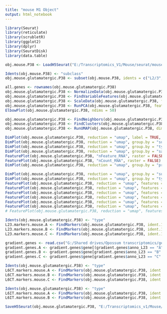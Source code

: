```yaml
---
title: "mouse M1 Object"
output: html_notebook
---
```


```r

library(Seurat)
library(reticulate)
library(scrubletR)
library(ggplot2)
library(dplyr)
library(SeuratDisk)
library(data.table)

obj.mouse.P38 <- LoadH5Seurat("E:/Transcriptomics_V1/Mouse/seurat/mouse_v1_all.h5seurat")

```


```r

Idents(obj.mouse.P38) <- "subclass"
obj.mouse.glutamatergic.P38 <- subset(obj.mouse.P38, idents = c("L2/3", "L4", "L5IT", "L6IT", "L5PT", "L5NP", "L6CT", "L6b"))

```


```r

all.genes <- rownames(obj.mouse.glutamatergic.P38)
obj.mouse.glutamatergic.P38 <- NormalizeData(obj.mouse.glutamatergic.P38, features = all.genes)
obj.mouse.glutamatergic.P38 <- FindVariableFeatures(obj.mouse.glutamatergic.P38, selection.method = "vst", nfeatures = 3000)
obj.mouse.glutamatergic.P38 <- ScaleData(obj.mouse.glutamatergic.P38, features = all.genes)
obj.mouse.glutamatergic.P38 <- RunPCA(obj.mouse.glutamatergic.P38, features = VariableFeatures(object = obj.mouse.glutamatergic.P38))
ElbowPlot(obj.mouse.glutamatergic.P38, ndims = 50)

```


```r

obj.mouse.glutamatergic.P38 <- FindNeighbors(obj.mouse.glutamatergic.P38, dims = 1:30)
obj.mouse.glutamatergic.P38 <- FindClusters(obj.mouse.glutamatergic.P38, resolution = 1, algorithm = 4, method = "igraph")
obj.mouse.glutamatergic.P38 <- RunUMAP(obj.mouse.glutamatergic.P38, dims = 1:30, method="umap-learn")

```


```r

DimPlot(obj.mouse.glutamatergic.P38, reduction = "umap", label = TRUE, raster = FALSE) + NoLegend() + xlim(-18, 18) + ylim(-18, 18) + coord_equal()
DimPlot(obj.mouse.glutamatergic.P38, reduction = "umap", group.by = "subclass", raster = FALSE) + xlim(-18, 18) + ylim(-18, 18) + coord_equal()
DimPlot(obj.mouse.glutamatergic.P38, reduction = "umap", group.by = "type", raster = FALSE) + xlim(-18, 18) + ylim(-18, 18) + coord_equal()
DimPlot(obj.mouse.glutamatergic.P38, reduction = "umap", group.by = "sample", raster = FALSE) + xlim(-18, 18) + ylim(-18, 18) + coord_equal()
FeaturePlot(obj.mouse.glutamatergic.P38, "nFeature_RNA", raster = FALSE) + xlim(-18, 18) + ylim(-18, 18) + coord_equal()
FeaturePlot(obj.mouse.glutamatergic.P38, "nCount_RNA", raster = FALSE) + xlim(-18, 18) + ylim(-18, 18) + coord_equal()
DimPlot(obj.mouse.glutamatergic.P38, reduction = "umap", group.by = "predicted_doublets", raster = FALSE) + xlim(-18, 18) + ylim(-18, 18) + coord_equal()

```


```r

DimPlot(obj.mouse.glutamatergic.P38, reduction = "umap", group.by = "subclass", label = TRUE, raster = FALSE) + NoLegend() + xlim(-18, 18) + ylim(-18, 18) + coord_equal()
DimPlot(obj.mouse.glutamatergic.P38, reduction = "umap", group.by = "type", label = TRUE, raster = FALSE) + NoLegend() + xlim(-18, 18) + ylim(-18, 18) + coord_equal()
FeaturePlot(obj.mouse.glutamatergic.P38, reduction = "umap", features = c("Cux2"), raster = FALSE) + NoLegend() + xlim(-18, 18) + ylim(-18, 18) + coord_equal()
FeaturePlot(obj.mouse.glutamatergic.P38, reduction = "umap", features = c("Rorb"), raster = FALSE) + NoLegend() + xlim(-18, 18) + ylim(-18, 18) + coord_equal()
FeaturePlot(obj.mouse.glutamatergic.P38, reduction = "umap", features = c("Deptor"), raster = FALSE) + NoLegend() + xlim(-18, 18) + ylim(-18, 18) + coord_equal()
FeaturePlot(obj.mouse.glutamatergic.P38, reduction = "umap", features = c("Foxp2"), raster = FALSE) + NoLegend() + xlim(-18, 18) + ylim(-18, 18) + coord_equal()
FeaturePlot(obj.mouse.glutamatergic.P38, reduction = "umap", features = c("Cdh9"), raster = FALSE) + NoLegend() + xlim(-18, 18) + ylim(-18, 18) + coord_equal()
FeaturePlot(obj.mouse.glutamatergic.P38, reduction = "umap", features = c("Dcc"), raster = FALSE) + NoLegend() + xlim(-18, 18) + ylim(-18, 18) + coord_equal()
# FeaturePlot(obj.mouse.glutamatergic.P38, reduction = "umap", features = c("Netrin"), raster = FALSE) + NoLegend() + xlim(-18, 18) + ylim(-18, 18) + coord_equal()

```


```r

Idents(obj.mouse.glutamatergic.P38) <- "type"
L23.markers.mouse.A <- FindMarkers(obj.mouse.glutamatergic.P38, ident.1 = c("L2/3_A"), ident.2 = c("L2/3_B", "L2/3_C"), only.pos = TRUE, min.pct = 0.10, logfc.threshold = 0.4)
L23.markers.mouse.B <- FindMarkers(obj.mouse.glutamatergic.P38, ident.1 = c("L2/3_B"), ident.2 = c("L2/3_A", "L2/3_C"), only.pos = TRUE, min.pct = 0.10, logfc.threshold = 0.4)
L23.markers.mouse.C <- FindMarkers(obj.mouse.glutamatergic.P38, ident.1 = c("L2/3_C"), ident.2 = c("L2/3_A", "L2/3_B"), only.pos = TRUE, min.pct = 0.10, logfc.threshold = 0.4)

gradient.genes <- read.csv("G:/Shared drives/Opossum transcriptomics/genes/gradient_genes.txt", sep = "\t")
gradient.genes.A <- gradient.genes$gene[(gradient.genes$anno_L23 == "A") & is.na(gradient.genes$anno_L23 == "A") == FALSE]
gradient.genes.B <- gradient.genes$gene[gradient.genes$anno_L23 == "B" & is.na(gradient.genes$anno_L23 == "B") == FALSE]
gradient.genes.C <- gradient.genes$gene[gradient.genes$anno_L23 == "C" & is.na(gradient.genes$anno_L23 == "C") == FALSE]

```


```r

Idents(obj.mouse.glutamatergic.P38) <- "type"
L6CT.markers.mouse.A <- FindMarkers(obj.mouse.glutamatergic.P38, ident.1 = c("L6CT_A"), ident.2 = c("L6CT_B", "L6CT_C"), only.pos = TRUE, min.pct = 0.10, logfc.threshold = 0.4)
L6CT.markers.mouse.B <- FindMarkers(obj.mouse.glutamatergic.P38, ident.1 = c("L6CT_B"), ident.2 = c("L6CT_A", "L6CT_C"), only.pos = TRUE, min.pct = 0.10, logfc.threshold = 0.4)
L6CT.markers.mouse.C <- FindMarkers(obj.mouse.glutamatergic.P38, ident.1 = c("L6CT_C"), ident.2 = c("L6CT_A", "L6CT_B"), only.pos = TRUE, min.pct = 0.10, logfc.threshold = 0.4)

```


```r

Idents(obj.mouse.glutamatergic.P38) <- "type"
L6IT.markers.mouse.A <- FindMarkers(obj.mouse.glutamatergic.P38, ident.1 = c("L6IT_A"), ident.2 = c("L6IT_B"), only.pos = TRUE, min.pct = 0.10, logfc.threshold = 0.4)
L6IT.markers.mouse.B <- FindMarkers(obj.mouse.glutamatergic.P38, ident.1 = c("L6IT_B"), ident.2 = c("L6IT_A"), only.pos = TRUE, min.pct = 0.10, logfc.threshold = 0.4)

```


```r

SaveH5Seurat(obj.mouse.glutamatergic.P38, "E:/Transcriptomics_v1/Mouse/seurat/mouse_v1_P38_glutamatergic.h5seurat", overwrite = TRUE, verbose = TRUE)

```

